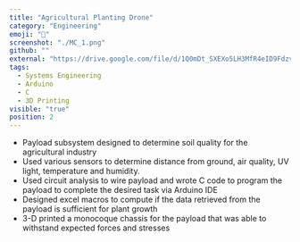 ```yaml
---
title: "Agricultural Planting Drone"
category: "Engineering"
emoji: "🤖"
screenshot: "./MC_1.png"
github: ""
external: "https://drive.google.com/file/d/1Q0mDt_SXEXo5LH3MfR4eID9FdzvsFeZT/view"
tags:
  - Systems Engineering
  - Arduino
  - C
  - 3D Printing
visible: "true"
position: 2
---
```


* Payload subsystem designed to determine soil quality for the agricultural industry
* Used various sensors to determine distance from ground, air quality, UV light, temperature and humidity.
* Used circuit analysis to wire payload and wrote C code to program the payload to complete the desired task via Arduino IDE
* Designed excel macros to compute if the data retrieved from the payload is sufficient for plant growth
* 3-D printed a monocoque chassis for the payload that was able to withstand expected forces and stresses